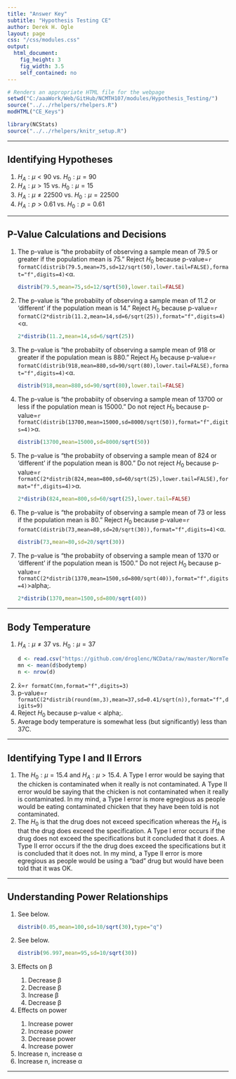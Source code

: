 ```yaml
---
title: "Answer Key"
subtitle: "Hypothesis Testing CE"
author: Derek H. Ogle
layout: page
css: "/css/modules.css"
output:
  html_document:
    fig_height: 3
    fig_width: 3.5
    self_contained: no
---
```


```r
# Renders an appropriate HTML file for the webpage
setwd("C:/aaaWork/Web/GitHub/NCMTH107/modules/Hypothesis_Testing/")
source("../../rhelpers/rhelpers.R")
modHTML("CE_Keys")
```

```r
library(NCStats)
source("../../rhelpers/knitr_setup.R")
```

----

## Identifying Hypotheses

<ol>
<li>$H_{A}: \mu < 90$ vs. $H_{0}: \mu = 90$</li>
<li>$H_{A}: \mu > 15$ vs. $H_{0}: \mu = 15$</li>
<li>$H_{A}: \mu \neq 22500$ vs. $H_{0}: \mu = 22500$</li>
<li>$H_{A}: p > 0.61$ vs. $H_{0}: p = 0.61$</li>
</ol>

----

## P-Value Calculations and Decisions

<ol>
<li>The p-value is "the probabiity of observing a sample mean of 79.5 or greater if the population mean is 75." Reject $H_{0}$ because p-value=`r formatC(distrib(79.5,mean=75,sd=12/sqrt(50),lower.tail=FALSE),format="f",digits=4)`<&alpha;.</li>
```r
distrib(79.5,mean=75,sd=12/sqrt(50),lower.tail=FALSE)
```

<li>The p-value is "the probabiity of observing a sample mean of 11.2 or 'different' if the population mean is 14." Reject $H_{0}$ because p-value=`r formatC(2*distrib(11.2,mean=14,sd=6/sqrt(25)),format="f",digits=4)`<&alpha;.</li>
```r
2*distrib(11.2,mean=14,sd=6/sqrt(25))
```

<li>The p-value is "the probabiity of observing a sample mean of 918 or greater if the population mean is 880." Reject $H_{0}$ because p-value=`r formatC(distrib(918,mean=880,sd=90/sqrt(80),lower.tail=FALSE),format="f",digits=4)`<&alpha;.</li>

```r
distrib(918,mean=880,sd=90/sqrt(80),lower.tail=FALSE)
```

<li>The p-value is "the probabiity of observing a sample mean of 13700 or less if the population mean is 15000." Do not reject $H_{0}$ because p-value=`r formatC(distrib(13700,mean=15000,sd=8000/sqrt(50)),format="f",digits=4)`>&alpha;.</li>

```r
distrib(13700,mean=15000,sd=8000/sqrt(50))
```

<li>The p-value is "the probabiity of observing a sample mean of 824 or 'different' if the population mean is 800." Do not reject $H_{0}$ because p-value=`r formatC(2*distrib(824,mean=800,sd=60/sqrt(25),lower.tail=FALSE),format="f",digits=4)`>&alpha;.</li>

```r
2*distrib(824,mean=800,sd=60/sqrt(25),lower.tail=FALSE)
```

<li>The p-value is "the probabiity of observing a sample mean of 73 or less if the population mean is 80." Reject $H_{0}$ because p-value=`r formatC(distrib(73,mean=80,sd=20/sqrt(30)),format="f",digits=4)`<&alpha;.</li>

```r
distrib(73,mean=80,sd=20/sqrt(30))
```

<li>The p-value is "the probabiity of observing a sample mean of 1370 or 'different' if the population mean is 1500." Do not reject $H_{0}$ because p-value=`r formatC(2*distrib(1370,mean=1500,sd=800/sqrt(40)),format="f",digits=4)`>alpha;.</li>

```r
2*distrib(1370,mean=1500,sd=800/sqrt(40))
```
</ol>

----

## Body Temperature
<ol>
<li>$H_{A}: \mu \neq 37$ vs. $H_{0}: \mu = 37$</li>
```r
d <- read.csv("https://github.com/droglenc/NCData/raw/master/NormTemp.csv")
mn <- mean(d$bodytemp)
n <- nrow(d)
```
<li>x&#772;=`r formatC(mn,format="f",digits=3)`</li>
<li>p-value=`r formatC(2*distrib(round(mn,3),mean=37,sd=0.41/sqrt(n)),format="f",digits=9)`</li>
<li>Reject $H_{0}$ because p-value < alpha;.</li>
<li>Average body temperature is somewhat less (but significantly) less than 37C.</li>
</ol>

----

## Identifying Type I and II Errors

<ol>
<li>The $H_{0}: \mu=15.4$ and $H_{A}: \mu>15.4$.  A Type I error would be saying that the chicken is contaminated when it really is not contaminated.  A Type II error would be saying that the chicken is not contaminated when it really is contaminated.  In my mind, a Type I error is more egregious as people would be eating contaminated chicken that they have been told is not contaminated.</li>
<li>The $H_{0}$ is that the drug does not exceed specification whereas the $H_{A}$ is that the drug does exceed the specification.  A Type I error occurs if the drug does not exceed the specifications but it concluded that it does.  A Type II error occurs if the the drug does exceed the specifications but it is concluded that it does not.  In my mind, a Type II error is more egregious as people would be using a "bad" drug but would have been told that it was OK.</li>
</ol>
----

## Understanding Power Relationships

<ol>
<li>See below.</li>
```r
distrib(0.05,mean=100,sd=10/sqrt(30),type="q")
```

<li>See below.</li>
```r
distrib(96.997,mean=95,sd=10/sqrt(30))
```

<li>Effects on &beta;</li>
<ol>
<li>Decrease &beta;</li>
<li>Decrease &beta;</li>
<li>Increase &beta;</li>
<li>Decrease &beta;</li>
</ol>
<li>Effects on power</li>
<ol>
<li>Increase power</li>
<li>Increase power</li>
<li>Decrease power</li>
<li>Increase power</li>
</ol>
<li>Increase n, increase &alpha;</li>
<li>Increase n, increase &alpha;</li>
</ol>

----
